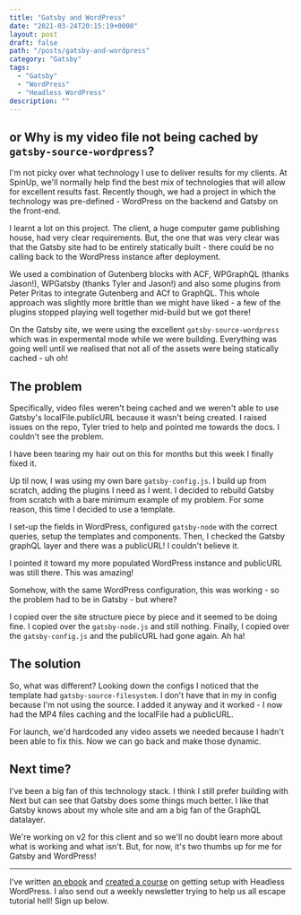 ```yaml
---
title: "Gatsby and WordPress"
date: "2021-03-24T20:15:19+0000"
layout: post
draft: false
path: "/posts/gatsby-and-wordpress"
category: "Gatsby"
tags:
  - "Gatsby"
  - "WordPress"
  - "Headless WordPress"
description: ""
---
```


## or Why is my video file not being cached by `gatsby-source-wordpress`?

I'm not picky over what technology I use to deliver results for my clients. At SpinUp, we'll normally help find the best mix of technologies that will allow for excellent results fast. Recently though, we had a project in which the technology was pre-defined - WordPress on the backend and Gatsby on the front-end.

I learnt a lot on this project. The client, a huge computer game publishing house, had very clear requirements. But, the one that was very clear was that the Gatsby site had to be entirely statically built - there could be no calling back to the WordPress instance after deployment.

We used a combination of Gutenberg blocks with ACF, WPGraphQL (thanks Jason!), WPGatsby (thanks Tyler and Jason!) and also some plugins from Peter Pritas to integrate Gutenberg and ACf to GraphQL. This whole approach was slightly more brittle than we might have liked - a few of the plugins stopped playing well together mid-build but we got there!

On the Gatsby site, we were using the excellent `gatsby-source-wordpress` which was in expermental mode while we were building. Everything was going well until we realised that not all of the assets were being statically cached - uh oh!

## The problem

Specifically, video files weren't being cached and we weren't able to use Gatsby's localFile.publicURL because it wasn't being created. I raised issues on the repo, Tyler tried to help and pointed me towards the docs. I couldn't see the problem.

I have been tearing my hair out on this for months but this week I finally fixed it.

Up til now, I was using my own bare `gatsby-config.js`. I build up from scratch, adding the plugins I need as I went. I decided to rebuild Gatsby from scratch with a bare minimum example of my problem. For some reason, this time I decided to use a template.

I set-up the fields in WordPress, configured `gatsby-node` with the correct queries, setup the templates and components. Then, I checked the Gatsby graphQL layer and there was a publicURL! I couldn't believe it.

I pointed it toward my more populated WordPress instance and publicURL was still there. This was amazing!

Somehow, with the same WordPress configuration, this was working - so the problem had to be in Gatsby - but where?

I copied over the site structure piece by piece and it seemed to be doing fine. I copied over the `gatsby-node.js` and still nothing. Finally, I copied over the `gatsby-config.js` and the publicURL had gone again. Ah ha!

## The solution

So, what was different? Looking down the configs I noticed that the template had `gatsby-source-filesystem`. I don't have that in my in config because I'm not using the source. I added it anyway and it worked - I now had the MP4 files caching and the localFile had a publicURL.

For launch, we'd hardcoded any video assets we needed because I hadn't been able to fix this. Now we can go back and make those dynamic.

## Next time?

I've been a big fan of this technology stack. I think I still prefer building with Next but can see that Gatsby does some things much better. I like that Gatsby knows about my whole site and am a big fan of the GraphQL datalayer.

We're working on v2 for this client and so we'll no doubt learn more about what is working and what isn't. But, for now, it's two thumbs up for me for Gatsby and WordPress!

<hr />

I've written <a href="https://learnetto.com/users/dolearning/courses/headless-wordpress">an ebook</a> and <a href="https://egghead.io/playlists/headless-wordpress-4a14">created a course</a> on getting setup with Headless WordPress.
I also send out a weekly newsletter trying to help us all escape tutorial hell! Sign up below.
